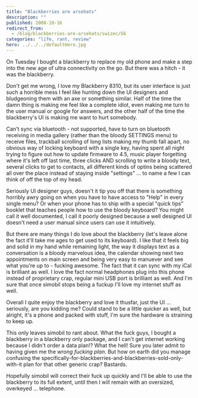 ```yaml
---
title: "Blackberries are arsehats"
description: ""
published: 2008-10-16
redirect_from:
  - /blog/blackberries-are-arsehats/swizec/56
categories: "life, rant, review"
hero: ../../../defaultHero.jpg
---
```


On Tuesday I bought a blackberry to replace my old phone and make a step into the new age of ultra connectivity on the go. But there was a hitch - it was the blackberry.

Don't get me wrong, I love my Blackberry 8310, but its user interface is just such a horrible mess I feel like hunting down the UI designers and bludgeoning them with an axe or something similar. Half of the time the damn thing is making me feel like a complete idiot, even making me turn to the user manual or google for answers, and the other half of the time the blackberry's UI is making me want to hurt somebody.

Can't sync via bluetooth - not supported, have to turn on bluetooth receiving in media gallery (rather than the bloody SETTINGS menu) to receive files, trackball scrolling of long lists making my thumb fall apart, no obvious way of locking keyboard with a single key, having spent all night trying to figure out how to update firmware to 4.5, music player forgetting where it's left off last time, three clicks AND scrolling to write a bloody text, several clicks to get to contacts, all different kinds of optins being scattered all over the place instead of staying inside "settings" ... to name a few I can think of off the top of my head.

Seriously UI designer guys, doesn't it tip you off that there is something horribly awry going on when you have to have access to "Help" in every single menu? Or when your phone has to ship with a special "quick tips" booklet that teaches people how to use the bloody keyboard? You might call it well documented, I call it poorly designed because a well designed UI doesn't need a user manual since users can use it intuitively.

But there are many things I do love about the blackberry (let's leave alone the fact it'll take me ages to get used to its keyboard). I like that it feels big and solid in my hand while remaining light, the way it displays text as a conversation is a bloody marvelous idea, the calendar showing next two appointments on main screen and being very easy to manuever and see what you're up to - fucking awesome. The fact that it can sync with my iCal is brilliant as well. I love the fact normal headphones plug into this phone instead of proprietary crap, regular mini USB port is brilliant as well. And I'm sure that once simobil stops being a fuckup I'll love my internet stuff as well.

Overall I quite enjoy the blackberry and love it thusfar, just the UI ... seriously, are you kidding me? Could stand to be a little quicker as well, but alright, it's a phone and packed with stuff, I'm sure the hardware is straining to keep up.

This only leaves simobil to rant about. What the fuck guys, I bought a blackberry in a blackberry only package, and I can't get internet working because I didn't order a data plan!? What the hell! Sure you later admit to having given me the _wrong fucking plan_. But how on earth did you manage confusing the specifically-for-blackberries-and-blackberries-sold-only-with-it plan for that other generic crap? Bastards.

Hopefully simobil will correct their fuck up quickly and I'll be able to use the blackberry to its full extent, until then I will remain with an oversized, overkeyed ... telephone.

